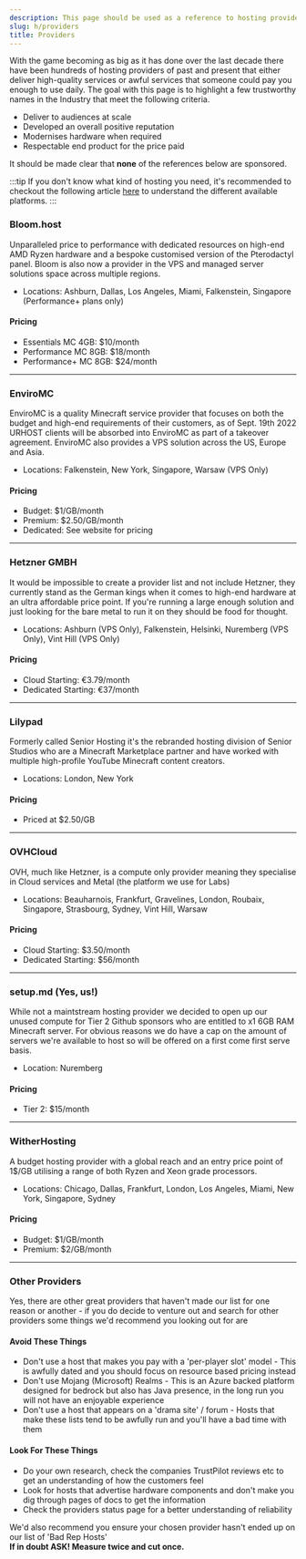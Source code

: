 ```yaml
---
description: This page should be used as a reference to hosting providers and is not a substitute for their trustpilot and / or other clients real world experiences.
slug: h/providers
title: Providers
---
```



With the game becoming as big as it has done over the last decade there have been hundreds of hosting providers of past and present that either deliver high-quality services or awful services that someone could pay you enough to use daily. The goal with this page is to highlight a few trustworthy names in the Industry that meet the following criteria.

<ul class="pl-5 list-disc">
    <li>Deliver to audiences at scale</li>
    <li>Developed an overall positive reputation</li>
    <li>Modernises hardware when required</li>
    <li>Respectable end product for the price paid</li>
</ul>

It should be made clear that <strong>none</strong> of the references below are sponsored.

:::tip
If you don't know what kind of hosting you need, it's recommended to checkout the following article <a href="https://setup.md/h/types">here</a> to understand the different available platforms.
:::

### Bloom.host

Unparalleled price to performance with dedicated resources on high-end AMD Ryzen hardware and a bespoke customised version of the Pterodactyl panel. Bloom is also now a provider in the VPS and managed server solutions space across multiple regions.

<ul class="pl-5 list-disc">
    <li>Locations: Ashburn, Dallas, Los Angeles, Miami, Falkenstein, Singapore (Performance+ plans only)</li>
</ul>

#### Pricing

<ul class="pl-5 list-disc">
    <li>Essentials MC 4GB: $10/month</li>
    <li>Performance MC 8GB: $18/month</li>
    <li>Performance+ MC 8GB: $24/month</li>
</ul>

<LinkCard
  title="Website"
  href="https://bloom.host"
/>

---

### EnviroMC

EnviroMC is a quality Minecraft service provider that focuses on both the budget and high-end requirements of their customers, as of Sept. 19th 2022 URHOST clients will be absorbed into EnviroMC as part of a takeover agreement. EnviroMC also provides a VPS solution across the US, Europe and Asia.

<ul class="pl-5 list-disc">
    <li>Locations: Falkenstein, New York, Singapore, Warsaw (VPS Only)</li>
</ul>

#### Pricing

<ul class="pl-5 list-disc">
    <li>Budget: $1/GB/month</li>
    <li>Premium: $2.50/GB/month</li>
    <li>Dedicated: See website for pricing</li>
</ul>

<LinkCard
  title="Website"
  href="https://enviromc.host"
/>

---

### Hetzner GMBH

It would be impossible to create a provider list and not include Hetzner, they currently stand as the German kings when it comes to high-end hardware at an ultra affordable price point. If you're running a large enough solution and just looking for the bare metal to run it on they should be food for thought.

<ul class="pl-5 list-disc">
    <li>Locations: Ashburn (VPS Only), Falkenstein, Helsinki, Nuremberg (VPS Only), Vint Hill (VPS Only)</li>
</ul>

#### Pricing

<ul class="pl-5 list-disc">
    <li>Cloud Starting: €3.79/month</li>
    <li>Dedicated Starting: €37/month</li>
</ul>

<LinkCard
  title="Website"
  href="https://hetzner.com"
/>

---

### Lilypad

Formerly called Senior Hosting it's the rebranded hosting division of Senior Studios who are a Minecraft Marketplace partner and have worked with multiple high-profile YouTube Minecraft content creators.

<ul class="pl-5 list-disc">
    <li>Locations: London, New York</li>
</ul>

#### Pricing

<ul class="pl-5 list-disc">
    <li>Priced at $2.50/GB</li>
</ul>

<LinkCard
  title="Website"
  href="https://lilypad.gg"
/>

---

### OVHCloud

OVH, much like Hetzner, is a compute only provider meaning they specialise in Cloud services and Metal (the platform we use for Labs)

<ul class="pl-5 list-disc">
    <li>Locations: Beauharnois, Frankfurt, Gravelines, London, Roubaix, Singapore, Strasbourg, Sydney, Vint Hill, Warsaw</li>
</ul>

#### Pricing

<ul class="pl-5 list-disc">
    <li>Cloud Starting: $3.50/month</li>
    <li>Dedicated Starting: $56/month</li>
</ul>

<LinkCard
  title="Website"
  href="https://ovhcloud.com"
/>

---

### setup.md (Yes, us!)

While not a maintstream hosting provider we decided to open up our unused compute for Tier 2 Github sponsors who are entitled to x1 6GB RAM Minecraft server. For obvious reasons we do have a cap on the amount of servers we're available to host so will be offered on a first come first serve basis.

<ul class="pl-5 list-disc">
    <li>Location: Nuremberg</li>
</ul>

#### Pricing

<ul class="pl-5 list-disc">
    <li>Tier 2: $15/month</li>
</ul>

<LinkCard
  title="Github"
  href="https://github.com/sponsors/setupmd"
/>

---

### WitherHosting

A budget hosting provider with a global reach and an entry price point of 1$/GB utilising a range of both Ryzen and Xeon grade processors.

<ul class="pl-5 list-disc">
    <li>Locations: Chicago, Dallas, Frankfurt, London, Los Angeles, Miami, New York, Singapore, Sydney</li>
</ul>

#### Pricing

<ul class="pl-5 list-disc">
    <li>Budget: $1/GB/month</li>
    <li>Premium: $2/GB/month</li>
</ul>

<LinkCard
  title="Website"
  href="https://mini.wither.host/setupmd"
/>

---

### Other Providers

Yes, there are other great providers that haven't made our list for one reason or another - if you do decide to venture out and search for other providers some things we'd recommend you looking out for are

#### Avoid These Things

<ul class="pl-5 list-disc">
    <li>Don't use a host that makes you pay with a 'per-player slot' model - This is awfully dated and you should focus on resource based pricing instead</li>
    <li>Don't use Mojang (Microsoft) Realms - This is an Azure backed platform designed for bedrock but also has Java presence, in the long run you will not have an enjoyable experience</li>
    <li>Don't use a host that appears on a 'drama site' / forum - Hosts that make these lists tend to be awfully run and you'll have a bad time with them</li>
</ul>

#### Look For These Things

<ul class="pl-5 list-disc">
    <li>Do your own research, check the companies TrustPilot reviews etc to get an understanding of how the customers feel</li>
    <li>Look for hosts that advertise hardware components and don't make you dig through pages of docs to get the information</li>
    <li>Check the providers status page for a better understanding of reliability</li>
</ul>
We'd also recommend you ensure your chosen provider hasn't ended up on our list of 'Bad Rep Hosts'
<LinkCard
  title="Bad Rep Hosts"
  description="A list of hosting providers that are considered 'summerhosts', reckless and just outright something you should avoid."
  href="https://summerhosts.net"
/>
<br/>
<strong> If in doubt ASK! Measure twice and cut once.</strong>
